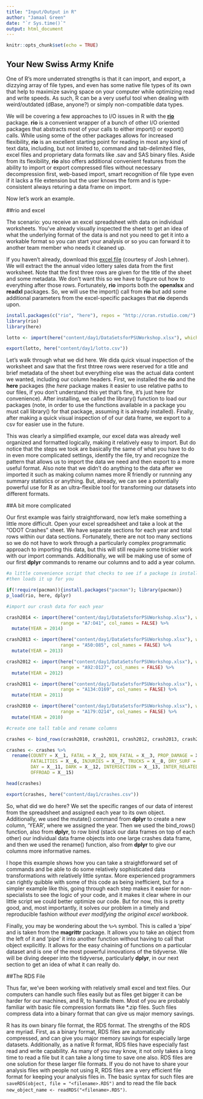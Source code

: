 ```yaml
---
title: "Input/Output in R"
author: "Jamaal Green"
date: "`r Sys.time()`"
output: html_document
---
```


```r
knitr::opts_chunk$set(echo = TRUE)
```

## Your New Swiss Army Knife

One of R's more underrated strengths is that it can import, and export, a dizzying array of file types, and even has some native file types of its own that help to maximize saving space on your computer while optimizing read and write speeds. As such, R can be a very useful tool when dealing with weird/outdated (dBase, anyone?) or simply non-compatible data types.

We will be covering a few approaches to I/O issues in R with the [**rio**](https://cran.r-project.org/web/packages/rio/vignettes/rio.html) package. **rio** is a convenient wrapper of a bunch of other I/O oriented packages that abstracts most of your calls to either import() or export() calls. While using some of the other packages allows for increased flexibility, **rio** is an excellent starting point for reading in most any kind of text data, including, but not limited to, command and tab-delimited files, excel files and proprietary data formats like .sav and SAS binary files. Aside from its flexibility, **rio** also offers additional convenient features from the ability to import or export compressed files without necessary decompression first, web-based import, smart recognition of file type even if it lacks a file extension but the user knows the form and is type-consistent always returing a data frame on import. 

Now let's work an example.

##rio and excel

The scenario: you receive an excel spreadsheet with data on individual worksheets. You've already visually inspected the sheet to get an idea of what the underlying format of the data is and not you need to get it into a workable format so you can start your analysis or so you can forward it to another team member who needs it cleaned up. 

If you haven't already, download this [excel file](DataSetsforPSUWorkshop.xlsx) (courtesy of Josh Lehner). We will extract the the annual video lottery sales data from the first worksheet. Note that the first three rows are given for the title of the sheet and some metadata. We don't want this so we have to figure out how to everything after those rows. Fortunately, **rio** imports both the **openxlsx** and **readxl** packages. So, we will use the import() call from **rio** but add some additional parameters from the excel-specific packages that **rio** depends upon.

```r

install.packages(c("rio", "here"), repos = "http://cran.rstudio.com/")
library(rio)
library(here)

lotto <- import(here("content/day1/DataSetsforPSUWorkshop.xlsx"), which = 1, skip = 3)

export(lotto, here("content/day1/lotto.csv"))


```

Let's walk through what we did here. We dida quick visual inspection of the worksheet and saw that the first thtree rows were reserved for a title and brief metadata of the sheet but everything else was the actual data content we wanted, including our column headers. First, we installed the **rio** and the **here** packages (the *here* package makes it easier to use relative paths to our files, if you don't understand this yet that's fine, it's just here for convenience). After installing, we called the library() function to load our packages (note, in order to use the functions available in a package you must call library() for that package, assuming it is already installed). Finally, after making a quick visual inspection of of our data frame, we export to a csv for easier use in the future. 

This was clearly a simplified example, our excel data was already well organized and formatted logically, making it relatively easy to import. But do notice that the steps we took are basically the same of what you have to do in even more complicated settings, identify the file, try and recognize the pattern that allows us to import the data we need and then export to a more useful format. Also note that we didn't do anything to the data after we imported it such as making column names more R friendly or runnning any summary statistics or anything. But, already, we can see a potentially powerful use for R as an ultra-flexible tool for transforming our datasets into different formats.

##A bit more complicated

Our first example was fairly straightforward, now let's make something a little more difficult. Open your excel spreadsheet and take a look at the "ODOT Crashes" sheet. We have separate sections for each year and total rows within our data sections. Fortunately, there are not too many sections so we do not have to work through a particularly complex programmatic approach to importing this data, but this will still require some trickier work with our import commands. Additionally, we will be making use of some of our first **dplyr** commands to rename our columns and to add a year column.

```r

#a little convenience script that checks to see if a package is installed and
#then loads it up for you

if(!require(pacman)){install.packages("pacman"); library(pacman)}
p_load(rio, here, dplyr)

#import our crash data for each year

crash2014 <- import(here("content/day1/DataSetsforPSUWorkshop.xlsx"), which = 4, 
                    range = "A7:O41", col_names = FALSE) %>% 
  mutate(YEAR = 2014)

crash2013 <- import(here("content/day1/DataSetsforPSUWorkshop.xlsx"), which = 4, 
                    range = "A50:O85", col_names = FALSE) %>% 
  mutate(YEAR = 2013)

crash2012 <- import(here("content/day1/DataSetsforPSUWorkshop.xlsx"), which = 4, 
                    range = "A92:O127", col_names = FALSE) %>% 
  mutate(YEAR = 2012)

crash2011 <- import(here("content/day1/DataSetsforPSUWorkshop.xlsx"), which = 4, 
                    range = "A134:O169", col_names = FALSE) %>% 
  mutate(YEAR = 2011)

crash2010 <- import(here("content/day1/DataSetsforPSUWorkshop.xlsx"), which = 4, 
                    range = "A179:O214", col_names = FALSE) %>% 
  mutate(YEAR = 2010)

#create one tall table and rename columns

crashes <- bind_rows(crash2010, crash2011, crash2012, crash2013, crash2014)

crashes <- crashes %>% 
  rename(COUNTY = X__1, FATAL = X__2, NON_FATAL = X__3, PROP_DAMAGE = X__4, TOT_CRASH = X__5,
         FATALITIES = X__6, INJURIES = X__7, TRUCKS = X__8, DRY_SURF = X__9, WET_SURF = X__10,
         DAY = X__11, DARK = X__12, INTERSECTION = X__13, INTER_RELATED = X__14,
         OFFROAD = X__15)

head(crashes)

export(crashes, here("content/day1/crashes.csv"))

```

So, what did we do here? We set the specific ranges of our data of interest from the spreadsheet and assigned each year to its own object. Additionally, we used the mutate() command from **dplyr** to create a new column, 'YEAR', where we assigned the year. Then we used the bind_rows() function, also from **dplyr**, to row bind (stack our data frames on top of each other) our individual data frame objects into one large crashes data frame, and then we used the rename() function, also from **dplyr** to give our columns more informative names.

I hope this example shows how you can take a straightforward set of commands and be able to do some relatively sophisticated data transformations with relatively little syntax. More experienced programmers can rightly quibble with some of this code as being inefficient, but for a simpler example like this, going through each step makes it easier for non-specialists to see the logic of your code, and it makes it clear where in our little script we could better optimize our code. But for now, this is pretty good, and, most importantly, it solves our problem in a timely and reproducible fashion *without ever modifying the original excel workbook*.

Finally, you may be wondering about the `%>%` symbol. This is called a 'pipe' and is taken from the **magrittr** package. It allows you to take an object from the left of it and 'pipe' it into another function without having to call that object explicitly. It allows for the easy chaining of functions on a particular dataset and is one of the most powerful innovations of the tidyverse. We will be diving deeper into the tidyverse, particularly **dplyr**, in our next section to get an idea of what it can really do. 

##The RDS File

Thus far, we've been working with relatively small excel and text files. Our computers can handle such files easily but as files get bigger it can be harder for our machines, and R, to handle them. Most of you are probably familiar with basic file compression formats like *.zip files. Such files compress data into a binary format that can give us major memory savings.

R has its own binary file format, the RDS format. The strengths of the RDS are myriad. First, as a binary format, RDS files are automatically compressed, and can give you major memory savings for especially large datasets. Additionally, as a native R format, RDS files have especially fast read and write capability. As many of you may know, it not only takes a long time to read a file but it can take a long time to save one also. RDS files are one solution for these larger file formats. If you do not have to share your analysis files with people not using R, RDS files are a very efficient file format for keeping your analysis files in. The basic syntax for such files are `saveRDS(object, file = "<filename>.RDS")` and to read the file back `new_object_name <- readRDS("<filename>.RDS")`.